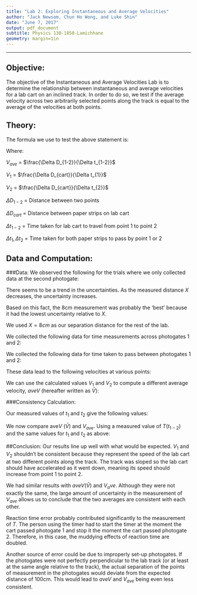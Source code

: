 ```yaml
---
title: "Lab 2: Exploring Instantaneous and Average Velocities"
author: "Jack Newsom, Chun Ho Wong, and Luke Shin"
date: "June 7, 2017"
output: pdf_document
subtitle: Physics 130-1850-Lamichhane
geometry: margin=1in
---
```

***

## Objective:
The objective of the Instantaneous and Average Velocities Lab is to determine the relationship between instantaneous and average velocities for a lab cart on an inclined track. In order to do so, we test if the average velocity across two arbitrarily selected points along the track is equal to the average of the velocities at both points.

## Theory:
The formula we use to test the above statement is:

\begin{center}
  $V_{ave} = \frac{V_1 + V_2}{2}$
\end{center}

Where:

  $V_{ave}$ = $\frac{\Delta D_{1-2}}{\Delta t_{1-2}}$
  
  $V_1$ = $\frac{\Delta D_{cart}}{\Delta t_{1}}$
  
  $V_2$ = $\frac{\Delta D_{cart}}{\Delta t_{2}}$
  
  
  $\Delta D_{1-2}$ = Distance between two points
  
  $\Delta D_{cart}$ = Distance between paper strips on lab cart
  
  $\Delta t_{1-2}$ = Time taken for lab cart to travel from point 1 to point 2
  
  $\Delta t_{1},\Delta t_{2}$ = Time taken for both paper strips to pass by point 1 or 2

## Data and Computation:
###Data:
We observed the following for the trials where we only collected data at the second photogate:

\begin{center}
  \begin{tabular}{| l | l | l | l | l | l | p{3cm} |}
  \hline $X(cm)$ & $\delta X (cm)$ & $t(s)$ & $\delta t(s)$ & $V\frac{cm}{s}$ & $\delta V(\frac{cm}{s})$ \\ \hline
  \hline 8 & 0.1 & 0.0773 & 0.0001 & 103 & 1.43 \\ \hline
  \hline 6 & 0.1 & 0.0543 & 0.0001 & 110. & 2.05 \\ \hline
  \hline 4 & 0.1 & 0.0373 & 0.0001 & 107 & 2.98  \\ \hline
  \hline 2 & 0.1 & 0.0225 & 0.0001 & 88.9 & 4.86 \\ \hline
  \hline 1 & 0.1 & 0.0081 & 0.0001 & 123 & 14.0 \\ \hline
  \end{tabular}
\end{center}

There seems to be a trend in the uncertainties. As the measured distance $X$ decreases, the uncertainty increases.

Based on this fact, the 8cm measurement was probably the 'best' because it had the lowest uncertainty relative to $X$. 

We used $X=8cm$ as our separation distance for the rest of the lab.

We collected the following data for time measurements across photogates 1 and 2:

\begin{center}
  \begin{tabular}{c c}
  Distance between paper strips, $x$ = 8cm & $\delta x$ = 0.1cm \\
  Distance between photogates, $D$ = 100cm & $\delta D$ = .2cm \\
  \end{tabular}

  \begin{tabular}{ | l | l | l | l | l | l | p{3cm} |}
  \hline Trial & $t_1(s)$ & $\delta t_1(s)$ & $t_2(s)$ & $\delta t_2(s)$\\ \hline
  \hline 1 & 0.1389 & 0.0001 & 0.0749 & 0.0001 \\ \hline
  \hline 2 & 0.1383 & 0.0001 & 0.0749 & 0.0001 \\ \hline
  \hline 3 & 0.1396 & 0.0001 & 0.0754 & 0.0001 \\ \hline
  \hline 4 & 0.1385 & 0.0001 & 0.0744 & 0.0001 \\ \hline
  \hline 5 & 0.1394 & 0.0001 & 0.0751 & 0.0001 \\ \hline
  \end{tabular}
  
  Which leads to the following average values:
  
  \begin{tabular}{c c}
  $\bar t_1$ = 0.1389s & $\delta \bar t_1$ = 0.00075s \\
  $\bar t_2$ = 0.0749s & $\delta \bar t_2$ = 0.0006s
  \end{tabular}
\end{center}

We collected the following data for time taken to pass between photogates 1 and 2:

\begin{center}
  Total time, $T$ = 1.27(s)
  $\delta T$ = .16(s)
\end{center}

These data lead to the following velocities at various points:

\begin{center}
  \begin{tabular}{c c}
    $V_1$ = 57.58$\frac{cm}{s}$  & $\delta V_1$ = 1.036$\frac{cm}{s}$ \\
    $V_2$ = 106.8$\frac{cm}{s}$  & $\delta V_2$ = 2.207$\frac{cm}{s}$ \\
    $V_{ave}$ = 78.7$\frac{cm}{s}$  & $\delta V_{ave}$ = 11.5$\frac{cm}{s}$ \\
  \end{tabular}
\end{center}

We can use the calculated values $V_1$ and $V_2$ to compute a different average velocity, $aveV$ (hereafter written as $\bar V$):

\begin{center}
  $\bar V$ = 82.19$\frac{cm}{s}$
  $\delta \bar V$ =1.62$\frac{cm}{s}$
\end{center}

###Consistency Calculation:

Our measured values of $t_1$ and $t_2$ give the following values:

\begin{center}
  $|V_{1} - V_{2}| = |57.58\frac{cm}{s}-106.75\frac{cm}{s}| = 49.1\frac{cm}{s}$
  
  $\delta V_1 + \delta V_2 = 1.036\frac{cm}{s} + 2.207\frac{cm}{s}=3.243\frac{cm}{s}$
  
  Which implies $V_1$ and $V_2$ are different from each other because
  
  $|V_{1} - V_{2}| > \delta V_1 + \delta V_2$ 
  
\end{center}

We now compare ave$V$ ($\bar V$) and $V_{ave}$. Using a measured value of $T (t_{1-2})$ and the same values for $t_{1}$ and $t_{2}$ as above:

\begin{center}
  $|\bar V - V_{ave}| = |82.19\frac{cm}{s} - 78.74\frac{cm}{s}|= 3.45\frac{cm}{s}$
  
  $\delta \bar V + \delta V_{ave} = 1.62\frac{cm}{s}+11.53\frac{cm}{s}=13.15\frac{cm}{s}$
  
  Which implies $\bar V$ and $V_{ave}$ are consistent with each other because
  
  $|\bar V - V_{ave}| < \delta \bar V + \delta V_{ave}$

\end{center}


##Conclusion:
Our results line up well with what would be expected. $V_1$ and $V_2$ shouldn't be consistent because they represent the speed of the lab cart at two different points along the track. The track was sloped so the lab cart should have accelerated as it went down, meaning its speed should increase from point 1 to point 2.

We had similar results with $aveV (\bar V)$ and $V_ave$. Although they were not exactly the same, the large amount of uncertainty in the measurement of $V_{ave}$ allows us to conclude that the two averages are consistent with each other.

Reaction time error probably contributed significantly to the measurement of $T$. The person using the timer had to start the timer at the moment the cart passed photogate 1 and stop it the moment the cart passed photogate 2. Therefore, in this case, the muddying effects of reaction time are doubled.

Another source of error could be due to improperly set-up photogates. If the photogates were not perfectly perpendicular to the lab track (or at least at the same angle relative to the track), the actual separation of the points of measurement in the photogates would deviate from the expected distance of 100cm. This would lead to $aveV$ and $V_{ave}$ being even less consistent.
